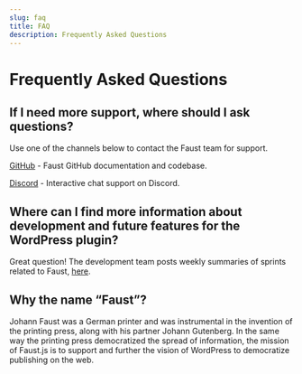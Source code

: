 ```yaml
---
slug: faq
title: FAQ
description: Frequently Asked Questions
---
```


# Frequently Asked Questions 

## If I need more support, where should I ask questions?

Use one of the channels below to contact the Faust team for support.

[GitHub](https://github.com/wpengine/faustjs) - Faust GitHub documentation and codebase.

[Discord](https://discord.gg/J2khkF9XYK) - Interactive chat support on Discord.

## Where can I find more information about development and future features for the WordPress plugin?

Great question! The development team posts weekly summaries of sprints related to Faust, [here](https://faustjs.org/blog). 

## Why the name “Faust”?

Johann Faust was a German printer and was instrumental in the invention of the printing press, along with his partner Johann Gutenberg. In the same way the printing press democratized the spread of information, the mission of Faust.js is to support and further the vision of WordPress to democratize publishing on the web. 
